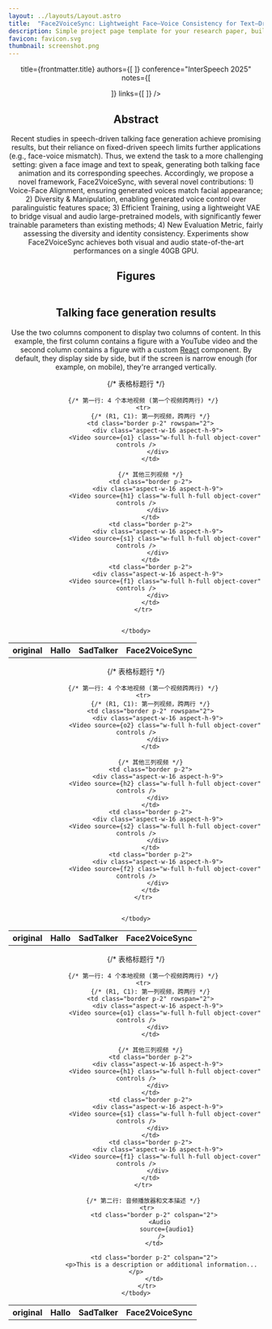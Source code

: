 ```yaml
---
layout: ../layouts/Layout.astro
title:  "Face2VoiceSync: Lightweight Face–Voice Consistency for Text–Driven Talking Face Generation"
description: Simple project page template for your research paper, built with Astro and Tailwind CSS
favicon: favicon.svg
thumbnail: screenshot.png
---
```










<Header
  <link rel="stylesheet" href="../assets/style.css?v=1.0.1">
  <script src="../assets/script.js?t=20250225"></script>
  title={frontmatter.title}
  authors={[
  ]}
  conference="InterSpeech 2025"
  notes={[

  ]}
  links={[
  ]}
  />


<HighlightedSection>

## Abstract


Recent studies in speech-driven talking face generation achieve promising results, but their reliance on fixed-driven speech limits further applications (e.g., face-voice mismatch). Thus, we extend the task to a more challenging setting: given a face image and text to speak, generating both talking face animation and its corresponding speeches. Accordingly, we propose a novel framework, Face2VoiceSync, with several novel contributions: 1) Voice-Face Alignment, ensuring generated voices match facial appearance; 2) Diversity \& Manipulation, enabling generated voice control over paralinguistic features space; 3) Efficient Training, using a lightweight VAE to bridge visual and audio large-pretrained models, with significantly fewer trainable parameters than existing methods; 4) New Evaluation Metric, fairly assessing the diversity and identity consistency. Experiments show Face2VoiceSync achieves both visual and audio state-of-the-art performances on a single 40GB GPU.
</HighlightedSection>

## Figures
<Figure
    caption="A framework comparison between Face2VoiceSync and other existing methods."
  >
    <Image source={myImage} altText="Diagram of the transformer deep learning architecture." />
</Figure>

## Talking face generation results

Use the two columns component to display two columns of content. In this example, the first column contains a figure with a YouTube video and the second column contains a figure with a custom [React](https://react.dev/) component. By default, they display side by side, but if the screen is narrow enough (for example, on mobile), they're arranged vertically.



<table  class="table-fixed w-full border-collapse">
    <tbody>
        {/* 表格标题行 */}
        <tr>
            <th class="border p-2">original</th>
            <th class="border p-2">Hallo</th>
            <th class="border p-2">SadTalker</th>
            <th class="border p-2">Face2VoiceSync</th>
        </tr>

        {/* 第一行: 4 个本地视频 (第一个视频跨两行) */}
        <tr>
            {/* (R1, C1): 第一列视频，跨两行 */}
            <td class="border p-2" rowspan="2">
                <div class="aspect-w-16 aspect-h-9">
                    <Video source={o1} class="w-full h-full object-cover" controls />
                </div>
            </td>

            {/* 其他三列视频 */}
            <td class="border p-2">
                <div class="aspect-w-16 aspect-h-9">
                    <Video source={h1} class="w-full h-full object-cover" controls />
                </div>
            </td>
            <td class="border p-2">
                <div class="aspect-w-16 aspect-h-9">
                    <Video source={s1} class="w-full h-full object-cover" controls />
                </div>
            </td>
            <td class="border p-2">
                <div class="aspect-w-16 aspect-h-9">
                    <Video source={f1} class="w-full h-full object-cover" controls />
                </div>
            </td>
        </tr>


    </tbody>
</table>



<table  class="table-fixed w-full border-collapse">
    <tbody>
        {/* 表格标题行 */}
        <tr>
            <th class="border p-2">original</th>
            <th class="border p-2">Hallo</th>
            <th class="border p-2">SadTalker</th>
            <th class="border p-2">Face2VoiceSync</th>
        </tr>

        {/* 第一行: 4 个本地视频 (第一个视频跨两行) */}
        <tr>
            {/* (R1, C1): 第一列视频，跨两行 */}
            <td class="border p-2" rowspan="2">
                <div class="aspect-w-16 aspect-h-9">
                    <Video source={o2} class="w-full h-full object-cover" controls />
                </div>
            </td>

            {/* 其他三列视频 */}
            <td class="border p-2">
                <div class="aspect-w-16 aspect-h-9">
                    <Video source={h2} class="w-full h-full object-cover" controls />
                </div>
            </td>
            <td class="border p-2">
                <div class="aspect-w-16 aspect-h-9">
                    <Video source={s2} class="w-full h-full object-cover" controls />
                </div>
            </td>
            <td class="border p-2">
                <div class="aspect-w-16 aspect-h-9">
                    <Video source={f2} class="w-full h-full object-cover" controls />
                </div>
            </td>
        </tr>


    </tbody>
</table>




<table  class="table-fixed w-full border-collapse">
    <tbody>
        {/* 表格标题行 */}
        <tr>
            <th class="border p-2">original</th>
            <th class="border p-2">Hallo</th>
            <th class="border p-2">SadTalker</th>
            <th class="border p-2">Face2VoiceSync</th>
        </tr>

        {/* 第一行: 4 个本地视频 (第一个视频跨两行) */}
        <tr>
            {/* (R1, C1): 第一列视频，跨两行 */}
            <td class="border p-2" rowspan="2">
                <div class="aspect-w-16 aspect-h-9">
                    <Video source={o1} class="w-full h-full object-cover" controls />
                </div>
            </td>

            {/* 其他三列视频 */}
            <td class="border p-2">
                <div class="aspect-w-16 aspect-h-9">
                    <Video source={h1} class="w-full h-full object-cover" controls />
                </div>
            </td>
            <td class="border p-2">
                <div class="aspect-w-16 aspect-h-9">
                    <Video source={s1} class="w-full h-full object-cover" controls />
                </div>
            </td>
            <td class="border p-2">
                <div class="aspect-w-16 aspect-h-9">
                    <Video source={f1} class="w-full h-full object-cover" controls />
                </div>
            </td>
        </tr>

        {/* 第二行: 音频播放器和文本描述 */}
          <tr>
              <td class="border p-2" colspan="2">
                  <Audio 
                      source={audio1} 
                  />
              </td>

              <td class="border p-2" colspan="2">
                  <p>This is a description or additional information...</p>
              </td>
          </tr>
    </tbody>
</table>

